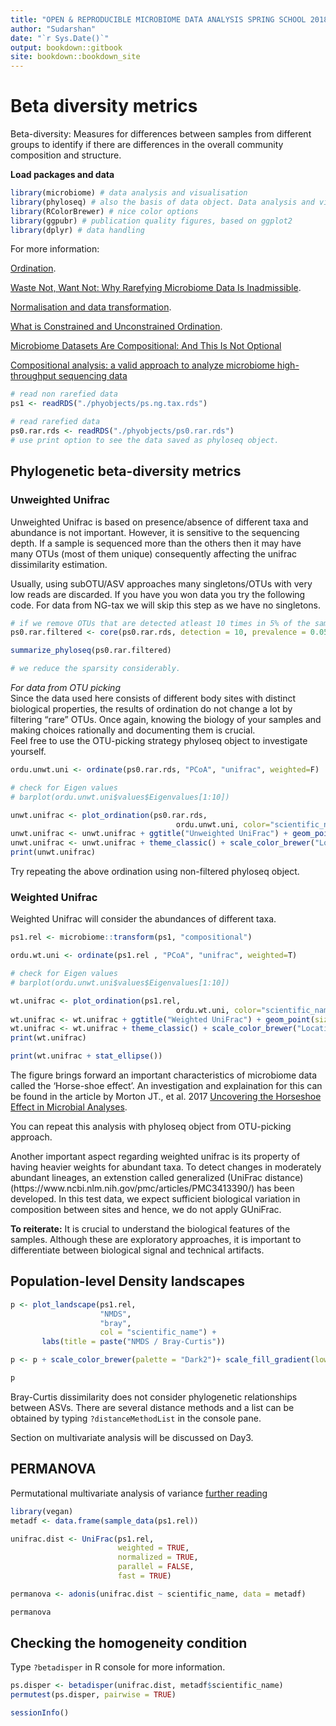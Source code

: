 ---
title: "OPEN & REPRODUCIBLE MICROBIOME DATA ANALYSIS SPRING SCHOOL 2018"
author: "Sudarshan"
date: "`r Sys.Date()`"
output: bookdown::gitbook
site: bookdown::bookdown_site
---

# Beta diversity metrics  

Beta-diversity: Measures for differences between samples from different groups to identify if there are differences in the overall community composition and structure.   

**Load packages and data**  

```{r, warning=FALSE, message=FALSE}

library(microbiome) # data analysis and visualisation
library(phyloseq) # also the basis of data object. Data analysis and visualisation
library(RColorBrewer) # nice color options
library(ggpubr) # publication quality figures, based on ggplot2
library(dplyr) # data handling  

```


For more information:

[Ordination](http://ordination.okstate.edu/overview.htm).  

[Waste Not, Want Not: Why Rarefying Microbiome Data Is Inadmissible](http://journals.plos.org/ploscompbiol/article?id=10.1371/journal.pcbi.1003531).  

[Normalisation and data transformation](https://microbiomejournal.biomedcentral.com/articles/10.1186/s40168-017-0237-y).  

[What is Constrained and Unconstrained Ordination](http://www.davidzeleny.net/anadat-r/doku.php/en:ordination).  

[Microbiome Datasets Are Compositional: And This Is Not Optional](https://www.frontiersin.org/articles/10.3389/fmicb.2017.02224/full)  

[Compositional analysis: a valid approach to analyze microbiome high-throughput sequencing data](http://www.nrcresearchpress.com/doi/full/10.1139/cjm-2015-0821#.WvIJZIiFM2w)  


```{r}

# read non rarefied data
ps1 <- readRDS("./phyobjects/ps.ng.tax.rds")

# read rarefied data
ps0.rar.rds <- readRDS("./phyobjects/ps0.rar.rds")
# use print option to see the data saved as phyloseq object.

```

## Phylogenetic beta-diversity metrics  

### Unweighted Unifrac  

Unweighted Unifrac is based on presence/absence of different taxa and abundance is not important. However, it is sensitive to the sequencing depth. If a sample is sequenced more than the others then it may have many OTUs (most of them unique) consequently affecting the unifrac dissimilarity estimation.  

Usually, using subOTU/ASV approaches many singletons/OTUs with very low reads are discarded. If you have you won data you try the following code. For data from NG-tax we will skip this step as we have no singletons.    

```{r, eval=FALSE}
# if we remove OTUs that are detected atleast 10 times in 5% of the samples
ps0.rar.filtered <- core(ps0.rar.rds, detection = 10, prevalence = 0.05)

summarize_phyloseq(ps0.rar.filtered)

# we reduce the sparsity considerably. 

```

*For data from OTU picking*  
Since the data used here consists of different body sites with distinct biological properties, the results of ordination do not change a lot by filtering "rare" OTUs. Once again, knowing the biology of your samples and making choices rationally and documenting them is crucial.  
Feel free to use the OTU-picking strategy phyloseq object to investigate yourself.  

```{r}

ordu.unwt.uni <- ordinate(ps0.rar.rds, "PCoA", "unifrac", weighted=F)

# check for Eigen values 
# barplot(ordu.unwt.uni$values$Eigenvalues[1:10])

unwt.unifrac <- plot_ordination(ps0.rar.rds, 
                                     ordu.unwt.uni, color="scientific_name") 
unwt.unifrac <- unwt.unifrac + ggtitle("Unweighted UniFrac") + geom_point(size = 2)
unwt.unifrac <- unwt.unifrac + theme_classic() + scale_color_brewer("Location", palette = "Set2")
print(unwt.unifrac)

```

Try repeating the above ordination using non-filtered phyloseq object.  

### Weighted Unifrac  

Weighted Unifrac will consider the abundances of different taxa.  

```{r}

ps1.rel <- microbiome::transform(ps1, "compositional")

ordu.wt.uni <- ordinate(ps1.rel , "PCoA", "unifrac", weighted=T)

# check for Eigen values 
# barplot(ordu.unwt.uni$values$Eigenvalues[1:10])

wt.unifrac <- plot_ordination(ps1.rel, 
                                     ordu.wt.uni, color="scientific_name") 
wt.unifrac <- wt.unifrac + ggtitle("Weighted UniFrac") + geom_point(size = 2)
wt.unifrac <- wt.unifrac + theme_classic() + scale_color_brewer("Location", palette = "Set2")
print(wt.unifrac)

print(wt.unifrac + stat_ellipse())

```

The figure brings forward an important characteristics of microbiome data called the 'Horse-shoe effect'. An investigation and explaination for this can be found in the article by Morton JT., et al. 2017 [Uncovering the Horseshoe Effect in Microbial Analyses](http://msystems.asm.org/content/2/1/e00166-16).   

You can repeat this analysis with phyloseq object from OTU-picking approach. 

Another important aspect regarding weighted unifrac is its property of having heavier weights for abundant taxa. To detect changes in moderately abundant lineages, an extenstion called generalized (UniFrac distance)(https://www.ncbi.nlm.nih.gov/pmc/articles/PMC3413390/) has been developed. In this test data, we expect sufficient biological variation in composition between sites and hence, we do not apply GUniFrac.  

**To reiterate:** It is crucial to understand the biological features of the samples. Although these are exploratory approaches, it is important to differentiate between biological signal and technical artifacts.  

## Population-level Density landscapes    

```{r}

p <- plot_landscape(ps1.rel, 
                    "NMDS", 
                    "bray", 
                    col = "scientific_name") +
       labs(title = paste("NMDS / Bray-Curtis"))   

p <- p + scale_color_brewer(palette = "Dark2")+ scale_fill_gradient(low = "#e0ecf4", high = "#6e016b") 

p 
```

Bray-Curtis dissimilarity does not consider phylogenetic relationships between ASVs. There are several distance methods and a list can be obtained by typing `?distanceMethodList` in the console pane.   

Section on multivariate analysis will be discussed on Day3.  

## PERMANOVA  

Permutational multivariate analysis of variance [further reading](https://onlinelibrary.wiley.com/doi/10.1002/9781118445112.stat07841)  

```{r}
library(vegan)
metadf <- data.frame(sample_data(ps1.rel))

unifrac.dist <- UniFrac(ps1.rel, 
                        weighted = TRUE, 
                        normalized = TRUE,  
                        parallel = FALSE, 
                        fast = TRUE)

permanova <- adonis(unifrac.dist ~ scientific_name, data = metadf)

permanova

```

## Checking the homogeneity condition  

Type `?betadisper` in R console for more information.  

```{r}

ps.disper <- betadisper(unifrac.dist, metadf$scientific_name)
permutest(ps.disper, pairwise = TRUE)

```



```{r}

sessionInfo()

```





